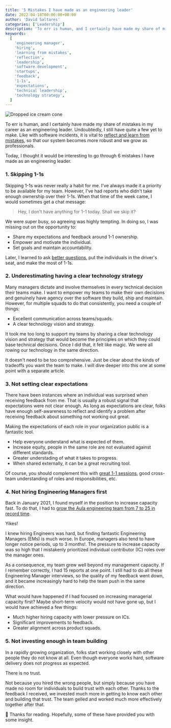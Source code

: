 ```yaml
---
title: '5 Mistakes I have made as an engineering leader'
date: 2022-04-18T00:00:00+00:00
author: 'David Saltares'
categories: ['Leadership']
description: 'To err is human, and I certainly have made my share of mistakes in my career as an engineering leader. It is vital to learn from these mistakes. Here are five mistakes I have made in my career as an engineering leader.'
keywords:
  [
    'engineering manager',
    'hiring',
    'learning from mistakes',
    'reflection',
    'leadership',
    'software development',
    'startups',
    'feedback',
    '1-1s',
    'expectations',
    'technical leadership',
    'technology strategy',
  ]
---
```


![Dropped ice cream cone](/img/ruined_ice_cream.jpg 'By Sarah Kilian on Unsplash')

To err is human, and I certainly have made my share of mistakes in my career as an engineering leader. Undoubtedly, I still have quite a few yet to make. Like with software incidents, it is vital to [reflect and learn from mistakes](/a-template-for-great-incident-reviews), so that our system becomes more robust and we grow as professionals.

Today, I thought it would be interesting to go through 6 mistakes I have made as an engineering leader.

### 1. Skipping 1-1s

Skipping 1-1s was never really a habit for me. I've always made it a priority to be available for my team. However, I've had reports who didn't take enough ownership over their 1-1s. When that time of the week came, I would sometimes get a chat message:

> Hey, I don't have anything for 1-1 today. Shall we skip it?

We were super busy, so agreeing was highly tempting. In doing so, I was missing out on the opportunity to:

- Share my expectations and feedback around 1-1 ownership.
- Empower and motivate the individual.
- Set goals and maintain accountability.

Later, I learned to ask [better questions](https://lauratacho.com/blog/how-can-i-make-my-1-1s-less-boring), put the individuals in the driver's seat, and make the most of 1-1s.

### 2. Underestimating having a clear technology strategy

Many managers dictate and involve themselves in every technical decision their teams make. I want to empower my teams to make their own decisions and genuinely have agency over the software they build, ship and maintain. However, for multiple squads to do that consistently, you need a couple of things:

- Excellent communication across teams/squads.
- A clear technology vision and strategy.

It took me too long to support my teams by sharing a clear technology vision and strategy that would become the principles on which they could base technical decisions. Once I did that, it felt like magic. We were all rowing our technology in the same direction.

It doesn't need to be too comprehensive. Just be clear about the kinds of tradeoffs you want the team to make. I will dive deeper into this one at some point with a separate article.

### 3. Not setting clear expectations

There have been instances where an individual was surprised when receiving feedback from me. That is usually a robust signal that expectations were not clear enough. As long as expectations are clear, folks have enough self-awareness to reflect and identify a problem after receiving feedback about something not working out great.

Making the expectations of each role in your organization public is a fantastic tool.

- Help everyone understand what is expected of them.
- Increase equity, people in the same role are not evaluated against different standards.
- Greater understading of what it takes to progress.
- When shared externally, it can be a great recruiting tool.

Of course, you should complement this with [great 1-1 sessions](https://themanagershandbook.com/coaching-and-feedback/running-one-on-ones), good cross-team understanding of roles and responsibilities, etc.

### 4. Not hiring Engineering Managers first

Back in January 2021, I found myself in the position to increase capacity fast. To do that, I had to [grow the Aula engineering team from 7 to 25 in record time](/how-to-hire-8-engineers-in-8-weeks).

Yikes!

I knew hiring Engineers was hard, but finding fantastic Engineering Managers (EMs) is much worse. In Europe, managers also tend to have longer notice periods, up to 3 months!. The pressure to increase capacity was so high that I mistakenly prioritized individual contributor (IC) roles over the manager ones.

As a consequence, my team grew well beyond my management capacity. If I remember correctly, I had 15 reports at one point. I still had to do all these Engineering Manager interviews, so the quality of my feedback went down, and it became increasingly hard to help the team push in the same direction.

What would have happened if I had focused on increasing managerial capacity first? Maybe short-term velocity would not have gone up, but I would have achieved a few things:

- Much higher hiring capacity with lower pressure on ICs.
- Significant improvements to feedback.
- Greater alignment across product squads.

### 5. Not investing enough in team building

In a rapidly growing organization, folks start working closely with other people they do not know at all. Even though everyone works hard, software delivery does not progress as expected.

There is no trust.

Not because you hired the wrong people, but simply because you have made no room for individuals to build trust with each other. Thanks to the feedback I received, we invested much more in getting to know each other and building that trust. The team gelled and worked much more effectively together after that.

🙌 Thanks for reading. Hopefully, some of these have provided you with some insight.
